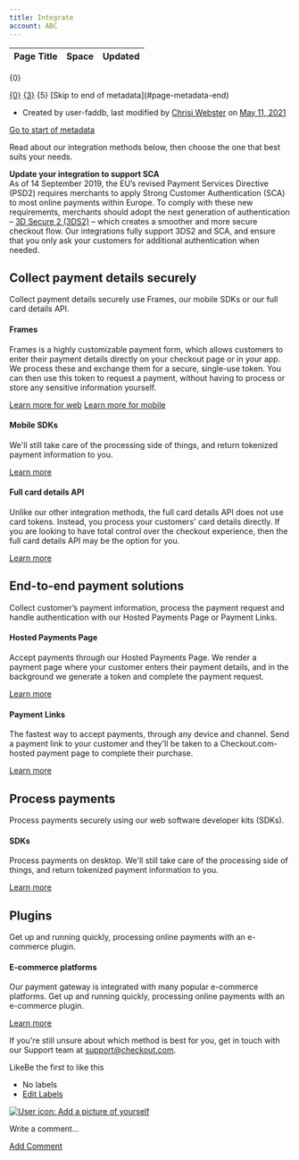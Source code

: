 ```yaml
---
title: Integrate
account: ABC
---
```


<table class="aui"> <thead> <tr class="header"> <th class="search-result-title">Page Title</th> <th class="search-result-space">Space</th> <th class="search-result-date">Updated</th> </tr> </thead> </table> <p class="search-result-count">{0}</p> <tr class="search-result"> <td class="search-result-title"><a href="{1}" class="content-type-{2}"><span>{0}</span></a></td> <td class="search-result-space"><a class="space" href="/display/{4}/" title="{3}">{3}</a></td> <td class="search-result-date"><span class="date" title="{6}">{5}</span></td> </tr> [Skip to end of metadata](#page-metadata-end)

*   Created by user-faddb, last modified by [Chrisi Webster](    /display/~chrisiwebster
    ) on [May 11, 2021](/pages/diffpagesbyversion.action?pageId=2785308&selectedPageVersions=58&selectedPageVersions=59 "Show changes")

[Go to start of metadata](#page-metadata-start)

Read about our integration methods below, then choose the one that best suits your needs.

**Update your integration to support SCA**  
As of 14 September 2019, the EU’s revised Payment Services Directive (PSD2) requires merchants to apply Strong Customer Authentication (SCA) to most online payments within Europe. To comply with these new requirements, merchants should adopt the next generation of authentication – [3D Secure 2 (3DS2)](/display/DOCS/3D+Secure) – which creates a smoother and more secure checkout flow. Our integrations fully support 3DS2 and SCA, and ensure that you only ask your customers for additional authentication when needed.

Collect payment details securely
--------------------------------

Collect payment details securely use Frames, our mobile SDKs or our full card details API.

#### Frames

Frames is a highly customizable payment form, which allows customers to enter their payment details directly on your checkout page or in your app. We process these and exchange them for a secure, single-use token. You can then use this token to request a payment, without having to process or store any sensitive information yourself.

[Learn more for web](integrate/frames) [Learn more for mobile](integrate/frames-for-android)

#### Mobile SDKs

We'll still take care of the processing side of things, and return tokenized payment information to you.

[Learn more](integrate/sdks)

#### Full card details API

Unlike our other integration methods, the full card details API does not use card tokens. Instead, you process your customers' card details directly. If you are looking to have total control over the checkout experience, then the full card details API may be the option for you.

[Learn more](integrate/full-card-details-api)

End-to-end payment solutions
----------------------------

Collect customer’s payment information, process the payment request and handle authentication with our Hosted Payments Page or Payment Links.

#### Hosted Payments Page

Accept payments through our Hosted Payments Page. We render a payment page where your customer enters their payment details, and in the background we generate a token and complete the payment request.

[Learn more](integrate/hosted-payments-page)

#### Payment Links

The fastest way to accept payments, through any device and channel. Send a payment link to your customer and they'll be taken to a Checkout.com-hosted payment page to complete their purchase.

[Learn more](integrate/payment-links)

Process payments
----------------

Process payments securely using our web software developer kits (SDKs).

#### SDKs

Process payments on desktop. We'll still take care of the processing side of things, and return tokenized payment information to you.

[Learn more](integrate/sdks)

Plugins
-------

Get up and running quickly, processing online payments with an e-commerce plugin.

#### E-commerce platforms

Our payment gateway is integrated with many popular e-commerce platforms. Get up and running quickly, processing online payments with an e-commerce plugin.

[Learn more](integrate/e-commerce-platforms)

If you're still unsure about which method is best for you, get in touch with our Support team at [support@checkout.com](mailto:support@checkout.com).

LikeBe the first to like this

*   No labels
*   [Edit Labels](# "Edit Labels (Type 'l')")

[![User icon: Add a picture of yourself](/s/en_GB/7901/abf7b35644d5a5d1d7e4b0969a83e8eb2b569fb5/_/images/icons/profilepics/add_profile_pic.svg)](/users/profile/editmyprofilepicture.action)

Write a comment…

[Add Comment](/display/DOCS/Integrate?showComments=true&showCommentArea=true#addcomment)